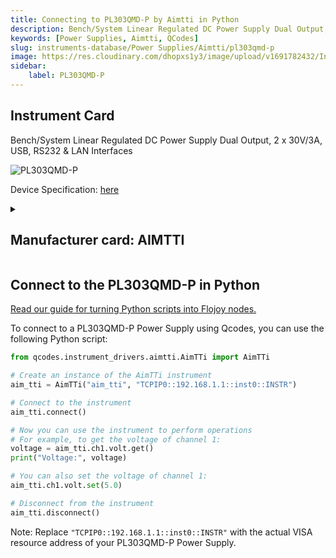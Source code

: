 ```yaml
---
title: Connecting to PL303QMD-P by Aimtti in Python
description: Bench/System Linear Regulated DC Power Supply Dual Output, 2 x 30V/3A, USB, RS232 & LAN Interfaces
keywords: [Power Supplies, Aimtti, QCodes] 
slug: instruments-database/Power Supplies/Aimtti/pl303qmd-p 
image: https://res.cloudinary.com/dhopxs1y3/image/upload/v1691782432/Instruments/Power%20Supplies/PL303QMD-P/PL303QMD-P.jpg
sidebar:
    label: PL303QMD-P 
---
```



## Instrument Card

Bench/System Linear Regulated DC Power Supply Dual Output, 2 x 30V/3A, USB, RS232 & LAN Interfaces


![PL303QMD-P](https://res.cloudinary.com/dhopxs1y3/image/upload/v1691782432/Instruments/Power%20Supplies/PL303QMD-P/PL303QMD-P.jpg)

Device Specification: [here](https://resources.aimtti.com/datasheets/AIM-PL+PL-P_series_DC_power_supplies_data_sheet-Iss5.pdf)

<details style={{ marginTop: "15px"}}>
<summary><h2 style={{display:'inline'}}>Manufacturer card: AIMTTI</h2></summary>

![AIMTTI](https://res.cloudinary.com/dhopxs1y3/image/upload/v1692125963/Instruments/Vendor%20Logos/Aimtti.png)

TTi (Thurlby Thandar Instruments) is a leading manufacturer of electronic test and measurement instruments. These products are sold throughout the world via carefully selected distributors and agents in each country. We are located in Huntingdon near to the famous university city of Cambridge, within one of the high technology areas of the United Kingdom.

- Headquarters: UK
- Yearly Revenue (millions, USD): 9000
- Vendor Website: [here](https://www.aimtti.com/)

</details>


<FeaturedInstrumentVideo category="POWER_SUPPLIES" />

## Connect to the PL303QMD-P in Python

[Read our guide for turning Python scripts into Flojoy nodes.](https://docs.flojoy.ai/contribution/blocks/custom-flojoy-block/)



<Tabs>
<TabItem value="Flojoy" label="Flojoy" className="flojoy-instrument-tabs">

<SectionsCard category="POWER_SUPPLIES" manufacturer="Aimtti"></SectionsCard>

</TabItem>
<TabItem value="QCodes" label="QCodes">

To connect to a PL303QMD-P Power Supply using Qcodes, you can use the following Python script:

```python
from qcodes.instrument_drivers.aimtti.AimTTi import AimTTi

# Create an instance of the AimTTi instrument
aim_tti = AimTTi("aim_tti", "TCPIP0::192.168.1.1::inst0::INSTR")

# Connect to the instrument
aim_tti.connect()

# Now you can use the instrument to perform operations
# For example, to get the voltage of channel 1:
voltage = aim_tti.ch1.volt.get()
print("Voltage:", voltage)

# You can also set the voltage of channel 1:
aim_tti.ch1.volt.set(5.0)

# Disconnect from the instrument
aim_tti.disconnect()
```

Note: Replace `"TCPIP0::192.168.1.1::inst0::INSTR"` with the actual VISA resource address of your PL303QMD-P Power Supply.

</TabItem>
</Tabs>
